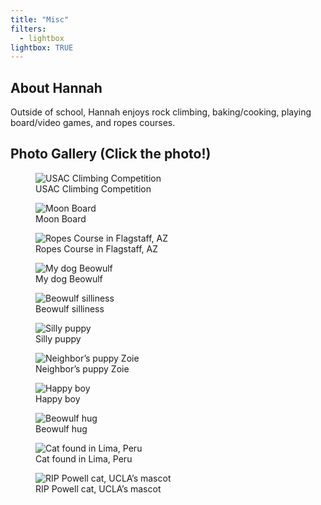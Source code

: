 ```yaml
---
title: "Misc"
filters:
  - lightbox
lightbox: TRUE
---
```



## About Hannah


Outside of school, Hannah enjoys rock climbing, baking/cooking, playing board/video games, and ropes courses.


## Photo Gallery (Click the photo!)

![USAC Climbing Competition](photo3.jpg){group="my-gallery"}








![Moon Board](photo5.jpg){group="my-gallery"}





![Ropes Course in Flagstaff, AZ](photo6.jpeg){group="my-gallery"}





![My dog Beowulf](photo7.jpg){group="my-gallery"}





![Beowulf silliness](photo8.jpg){group="my-gallery"}





![Silly puppy](photo9.jpg){group="my-gallery"}




![Neighbor's puppy Zoie](photo10.jpg){group="my-gallery"}



![Happy boy](photo11.jpg){group="my-gallery"}
    



![Beowulf hug](photo12.jpg){group="my-gallery"}




![Cat found in Lima, Peru](photo13.jpg){group="my-gallery"}




![RIP Powell cat, UCLA's mascot](photo14.jpg){group="my-gallery"}



